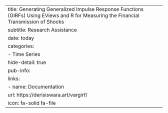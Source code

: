 ---
title: Generating Generalized Impulse Response Functions (GIRFs) Using EViews and R for Measuring the Financial Transmission of Shocks
subtitle: Research Assistance
date: today
categories:
  - Time Series
hide-detail: true
pub-info:
  links:
    - name: Documentation
      url: https://derisiswara.art/vargirf/
      icon: fa-solid fa-file
---